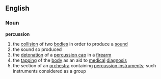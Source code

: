 ==English==
===Noun===
'''percussion'''
# the [[collision]] of two [[bodies]] in order to produce a [[sound]]
# the sound so produced
# the [[detonation]] of a [[percussion cap]] in a [[firearm]]
# the [[tapping]] of the [[body]] as an aid to [[medical]] [[diagnosis]]
# the section of an [[orchestra]] containing [[percussion instrument]]s; such instruments considered as a group